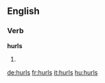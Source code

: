 ==English==

===Verb===
'''hurls'''

# {{third-person singular of|hurl}}

[[de:hurls]]
[[fr:hurls]]
[[it:hurls]]
[[hu:hurls]]